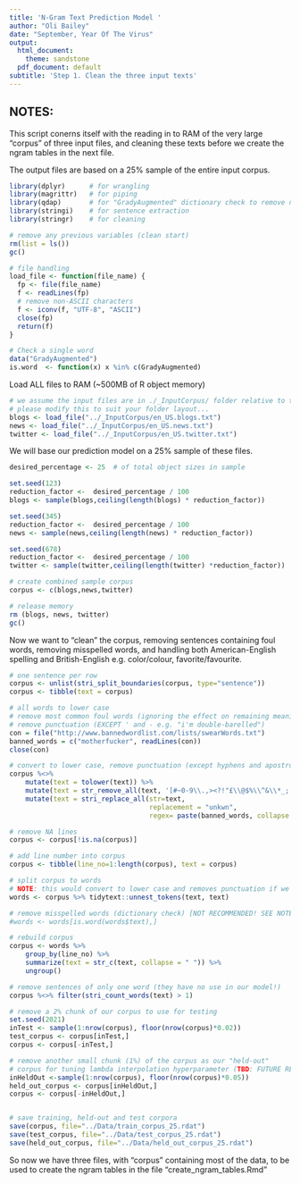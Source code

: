 ---
title: 'N-Gram Text Prediction Model '
author: "Oli Bailey"
date: "September, Year Of The Virus"
output:
  html_document:
    theme: sandstone
  pdf_document: default
subtitle: 'Step 1. Clean the three input texts'
---


## NOTES:

This script conerns itself with the reading in to RAM of the very large "corpus" of three input files, and cleaning these texts before we create the ngram tables in the next file.

The output files are based on a 25% sample of the entire input corpus.

```{r, load_libs, message=FALSE, warning=FALSE}
library(dplyr)      # for wrangling
library(magrittr)   # for piping
library(qdap)       # for "GradyAugmented" dictionary check to remove non-english words
library(stringi)    # for sentence extraction
library(stringr)    # for cleaning

# remove any previous variables (clean start)
rm(list = ls())
gc()
```

```{r, utility_functions}
# file handling
load_file <- function(file_name) {
  fp <- file(file_name)
  f <- readLines(fp)
  # remove non-ASCII characters
  f <- iconv(f, "UTF-8", "ASCII")
  close(fp)
  return(f)
}

# Check a single word
data("GradyAugmented")
is.word  <- function(x) x %in% c(GradyAugmented)
```

Load ALL files  to RAM (~500MB of R object memory)
```{r, load_files, warning=FALSE, message=FALSE}
# we assume the input files are in ./_InputCorpus/ folder relative to this file
# please modify this to suit your folder layout...
blogs <- load_file("../_InputCorpus/en_US.blogs.txt")
news <- load_file("../_InputCorpus/en_US.news.txt")
twitter <- load_file("../_InputCorpus/en_US.twitter.txt")
```

We will base our prediction model on a 25% sample of these files.
```{r, sample_mixture}
desired_percentage <- 25  # of total object sizes in sample

set.seed(123)
reduction_factor <-  desired_percentage / 100
blogs <- sample(blogs,ceiling(length(blogs) * reduction_factor))

set.seed(345)
reduction_factor <-  desired_percentage / 100
news <- sample(news,ceiling(length(news) * reduction_factor))

set.seed(678)
reduction_factor <-  desired_percentage / 100
twitter <- sample(twitter,ceiling(length(twitter) *reduction_factor))

# create combined sample corpus
corpus <- c(blogs,news,twitter)

# release memory
rm (blogs, news, twitter)
gc()
```

Now we want to "clean" the corpus, removing sentences containing foul words, removing misspelled words, and handling both American-English spelling and British-English e.g. color/colour, favorite/favourite.
```{r process_corpus}
# one sentence per row
corpus <- unlist(stri_split_boundaries(corpus, type="sentence"))
corpus <- tibble(text = corpus)

# all words to lower case
# remove most common foul words (ignoring the effect on remaining meaning) 
# remove punctuation (EXCEPT ' and - e.g. "i'm double-barelled")
con = file("http://www.bannedwordlist.com/lists/swearWords.txt")
banned_words = c("motherfucker", readLines(con))
close(con)

# convert to lower case, remove punctuation (except hyphens and apostrophes)
corpus %<>%
    mutate(text = tolower(text)) %>%
    mutate(text = str_remove_all(text, '[#~0-9\\.,><?!"£\\@$%\\^&\\*_;:\\(\\)]')) %>%
    mutate(text = stri_replace_all(str=text, 
                                   replacement = "unkwn", 
                                   regex= paste(banned_words, collapse = "|"))) 

# remove NA lines
corpus <- corpus[!is.na(corpus)]

# add line number into corpus
corpus <- tibble(line_no=1:length(corpus), text = corpus)

# split corpus to words 
# NOTE: this would convert to lower case and removes punctuation if we hadn't done so already!
words <- corpus %>% tidytext::unnest_tokens(text, text)

# remove misspelled words (dictionary check) [NOT RECOMMENDED! SEE NOTES]
#words <- words[is.word(words$text),]

# rebuild corpus 
corpus <- words %>% 
    group_by(line_no) %>% 
    summarize(text = str_c(text, collapse = " ")) %>%
    ungroup()

# remove sentences of only one word (they have no use in our model!)
corpus %<>% filter(stri_count_words(text) > 1)

# remove a 2% chunk of our corpus to use for testing
set.seed(2021)
inTest <- sample(1:nrow(corpus), floor(nrow(corpus)*0.02))
test_corpus <- corpus[inTest,]
corpus <- corpus[-inTest,]

# remove another small chunk (1%) of the corpus as our "held-out"
# corpus for tuning lambda interpolation hyperparameter (TBD: FUTURE REVISION)
inHeldOut <-sample(1:nrow(corpus), floor(nrow(corpus)*0.05))
held_out_corpus <- corpus[inHeldOut,]
corpus <- corpus[-inHeldOut,]


# save training, held-out and test corpora
save(corpus, file="../Data/train_corpus_25.rdat")
save(test_corpus, file="../Data/test_corpus_25.rdat")
save(held_out_corpus, file="../Data/held_out_corpus_25.rdat")

```

So now we have three files, with "corpus" containing most of the data, to be used
to create the ngram tables in the file "create_ngram_tables.Rmd"

